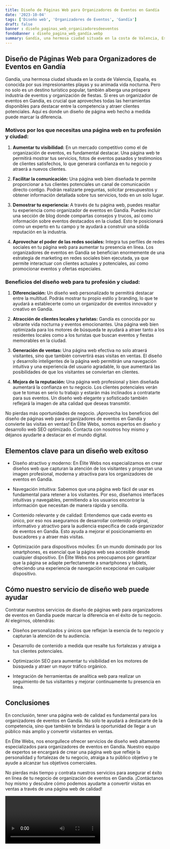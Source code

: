 ```yaml
---
title: Diseño de Páginas Web para Organizadores de Eventos en Gandía
date: '2023-10-04'
tags: ['Diseño web', 'Organizadores de Eventos', 'Gandía']
draft: false
banner : diseño_paginas_web_organizadoresdeeventos
fondoBanner : diseño_pagina_web_gandía.webp
summary: Gandía, una hermosa ciudad situada en la costa de Valencia, España, es conocida por sus impresionantes playas y su animada vida nocturna. Pero no solo es un destino turístico popular, también alberga una próspera industria de eventos y organización de fiestas. Si eres un organizador de eventos en Gandía, es crucial que aproveches todas las herramientas disponibles para destacar entre la competencia y atraer clientes potenciales. Aquí es donde un diseño de página web hecho a medida puede marcar la diferencia.
---
```


## Diseño de Páginas Web para Organizadores de Eventos en Gandía

Gandía, una hermosa ciudad situada en la costa de Valencia, España, es conocida por sus impresionantes playas y su animada vida nocturna. Pero no solo es un destino turístico popular, también alberga una próspera industria de eventos y organización de fiestas. Si eres un organizador de eventos en Gandía, es crucial que aproveches todas las herramientas disponibles para destacar entre la competencia y atraer clientes potenciales. Aquí es donde un diseño de página web hecho a medida puede marcar la diferencia.

### Motivos por los que necesitas una página web en tu profesión y ciudad:

1. **Aumentar tu visibilidad:** En un mercado competitivo como el de organización de eventos, es fundamental destacar. Una página web te permitirá mostrar tus servicios, fotos de eventos pasados y testimonios de clientes satisfechos, lo que generará confianza en tu negocio y atraerá a nuevos clientes.

2. **Facilitar la comunicación:** Una página web bien diseñada te permite proporcionar a tus clientes potenciales un canal de comunicación directo contigo. Podrán realizarte preguntas, solicitar presupuestos y obtener información detallada sobre tus servicios, todo en un solo lugar.

3. **Demostrar tu experiencia:** A través de tu página web, puedes resaltar tu experiencia como organizador de eventos en Gandía. Puedes incluir una sección de blog donde compartas consejos y trucos, así como información sobre eventos destacados en la ciudad. Esto te posicionará como un experto en tu campo y te ayudará a construir una sólida reputación en la industria.

4. **Aprovechar el poder de las redes sociales:** Integra tus perfiles de redes sociales en tu página web para aumentar tu presencia en línea. Los organizadores de eventos en Gandía se benefician enormemente de una estrategia de marketing en redes sociales bien ejecutada, ya que permite interactuar con clientes actuales y potenciales, así como promocionar eventos y ofertas especiales.

### Beneficios del diseño web para tu profesión y ciudad:

1. **Diferenciación:** Un diseño web personalizado te permitirá destacar entre la multitud. Podrás mostrar tu propio estilo y branding, lo que te ayudará a establecerte como un organizador de eventos innovador y creativo en Gandía.

2. **Atracción de clientes locales y turistas:** Gandía es conocida por su vibrante vida nocturna y eventos emocionantes. Una página web bien optimizada para los motores de búsqueda te ayudará a atraer tanto a los residentes locales como a los turistas que buscan eventos y fiestas memorables en la ciudad.

3. **Generación de ventas:** Una página web efectiva no solo atraerá visitantes, sino que también convertirá esas visitas en ventas. El diseño y desarrollo inteligentes de la página web permitirán una navegación intuitiva y una experiencia del usuario agradable, lo que aumentará las posibilidades de que los visitantes se conviertan en clientes.

4. **Mejora de la reputación:** Una página web profesional y bien diseñada aumentará la confianza en tu negocio. Los clientes potenciales verán que te tomas en serio tu trabajo y estarán más inclinados a contratarte para sus eventos. Un diseño web elegante y sofisticado también reflejará la imagen de alta calidad que deseas transmitir.

No pierdas más oportunidades de negocio. ¡Aprovecha los beneficios del diseño de páginas web para organizadores de eventos en Gandía y convierte las visitas en ventas! En Élite Webs, somos expertos en diseño y desarrollo web SEO optimizado. Contacta con nosotros hoy mismo y déjanos ayudarte a destacar en el mundo digital.

<GifSeo />

<Cta />

## Elementos clave para un diseño web exitoso

- Diseño atractivo y moderno: En Élite Webs nos especializamos en crear diseños web que capturan la atención de los visitantes y proyectan una imagen profesional, moderna y atractiva para los organizadores de eventos en Gandía.

- Navegación intuitiva: Sabemos que una página web fácil de usar es fundamental para retener a los visitantes. Por eso, diseñamos interfaces intuitivas y navegables, permitiendo a los usuarios encontrar la información que necesitan de manera rápida y sencilla.

- Contenido relevante y de calidad: Entendemos que cada evento es único, por eso nos aseguramos de desarrollar contenido original, informativo y atractivo para la audiencia específica de cada organizador de eventos en Gandía. Esto ayuda a mejorar el posicionamiento en buscadores y a atraer más visitas.

- Optimización para dispositivos móviles: En un mundo dominado por los smartphones, es esencial que la página web sea accesible desde cualquier dispositivo. En Élite Webs nos preocupamos por garantizar que la página se adapte perfectamente a smartphones y tablets, ofreciendo una experiencia de navegación excepcional en cualquier dispositivo.

## Cómo nuestro servicio de diseño web puede ayudar

Contratar nuestros servicios de diseño de páginas web para organizadores de eventos en Gandía puede marcar la diferencia en el éxito de tu negocio. Al elegirnos, obtendrás:
  
- Diseños personalizados y únicos que reflejan la esencia de tu negocio y capturan la atención de tu audiencia.

- Desarrollo de contenido a medida que resalte tus fortalezas y atraiga a tus clientes potenciales.

- Optimización SEO para aumentar tu visibilidad en los motores de búsqueda y atraer un mayor tráfico orgánico.

- Integración de herramientas de analítica web para realizar un seguimiento de tus visitantes y mejorar continuamente tu presencia en línea.

## Conclusiones

En conclusión, tener una página web de calidad es fundamental para los organizadores de eventos en Gandía. No solo te ayudará a destacarte de la competencia, sino que también te brindará la oportunidad de llegar a un público más amplio y convertir visitantes en ventas.

En Élite Webs, nos enorgullece ofrecer servicios de diseño web altamente especializados para organizadores de eventos en Gandía. Nuestro equipo de expertos se encargará de crear una página web que refleje la personalidad y fortalezas de tu negocio, atraiga a tu público objetivo y te ayude a alcanzar tus objetivos comerciales.

No pierdas más tiempo y contrata nuestros servicios para asegurar el éxito en línea de tu negocio de organización de eventos en Gandía. ¡Contáctanos hoy mismo y descubre cómo podemos ayudarte a convertir visitas en ventas a través de una página web de calidad!

<Video />

<CtaBot job='Organizadores de Eventos' city='Gandía'/>

<Gmaps query='Gandía+españa+maps' />